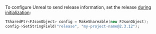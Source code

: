To configure Unreal to send release information, set the release [during
initialization](/platforms/unreal/setup-crashreport/#configure-attributes):

```cpp
TSharedPtr<FJsonObject> config = MakeShareable(new FJsonObject);
config->SetStringField("release", "my-project-name@2.3.12");
```
